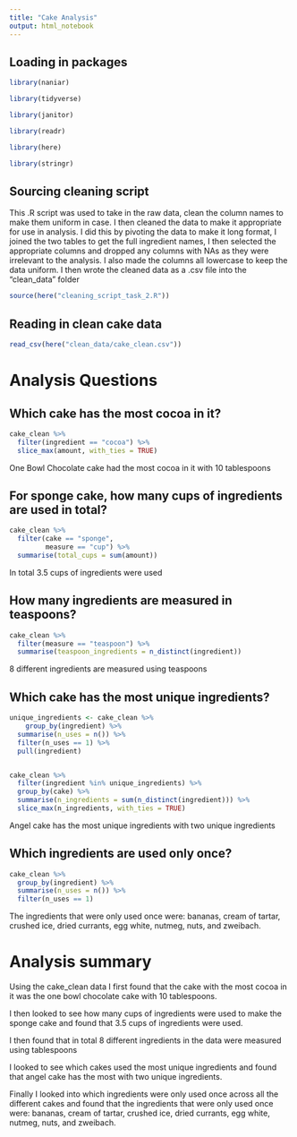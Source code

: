 ```yaml
---
title: "Cake Analysis"
output: html_notebook
---
```


## Loading in packages

```r
library(naniar)

library(tidyverse)

library(janitor)

library(readr)

library(here)

library(stringr)
```


## Sourcing cleaning script

This .R script was used to take in the raw data, clean the column names to make 
them uniform in case. I then cleaned the data to make it appropriate for use in 
analysis. I did this by pivoting the data to make it long format, I joined the two tables to get the full ingredient names, I then selected the appropriate columns and dropped any columns with NAs as they were irrelevant to the analysis. I also made the columns all lowercase to keep the data uniform. 
I then wrote the cleaned data as a .csv file into the "clean_data" folder

```r
source(here("cleaning_script_task_2.R"))
```


## Reading in clean cake data

```r
read_csv(here("clean_data/cake_clean.csv"))
```


# Analysis Questions

## Which cake has the most cocoa in it?

```r
cake_clean %>% 
  filter(ingredient == "cocoa") %>% 
  slice_max(amount, with_ties = TRUE)
```

One Bowl Chocolate cake had the most cocoa in it with 10 tablespoons


## For sponge cake, how many cups of ingredients are used in total?

```r
cake_clean %>% 
  filter(cake == "sponge",
         measure == "cup") %>% 
  summarise(total_cups = sum(amount))
```

In total 3.5 cups of ingredients were used


## How many ingredients are measured in teaspoons?

```r
cake_clean %>% 
  filter(measure == "teaspoon") %>% 
  summarise(teaspoon_ingredients = n_distinct(ingredient))
```

8 different ingredients are measured using teaspoons

## Which cake has the most unique ingredients?

```r
unique_ingredients <- cake_clean %>% 
    group_by(ingredient) %>% 
  summarise(n_uses = n()) %>% 
  filter(n_uses == 1) %>% 
  pull(ingredient)


cake_clean %>% 
  filter(ingredient %in% unique_ingredients) %>% 
  group_by(cake) %>% 
  summarise(n_ingredients = sum(n_distinct(ingredient))) %>% 
  slice_max(n_ingredients, with_ties = TRUE)
```

Angel cake has the most unique ingredients with two unique ingredients


## Which ingredients are used only once?

```r
cake_clean %>% 
  group_by(ingredient) %>% 
  summarise(n_uses = n()) %>% 
  filter(n_uses == 1)
```

The ingredients that were only used once were: bananas, cream of tartar, crushed
ice, dried currants, egg white, nutmeg, nuts, and zweibach.


# Analysis summary

Using the cake_clean data I first found that the cake with the most cocoa in it
was the one bowl chocolate cake with 10 tablespoons.

I then looked to see how many cups of ingredients were used to make the sponge
cake and found that 3.5 cups of ingredients were used.

I then found that in total 8 different ingredients in the data were measured 
using tablespoons

I looked to see which cakes used the most unique ingredients and found that 
angel cake has the most with two unique ingredients.


Finally I looked into which ingredients were only used once across all the 
different cakes and found that the ingredients that were only used once were: 
bananas, cream of tartar, crushed ice, dried currants, egg white, nutmeg, nuts, 
and zweibach.








